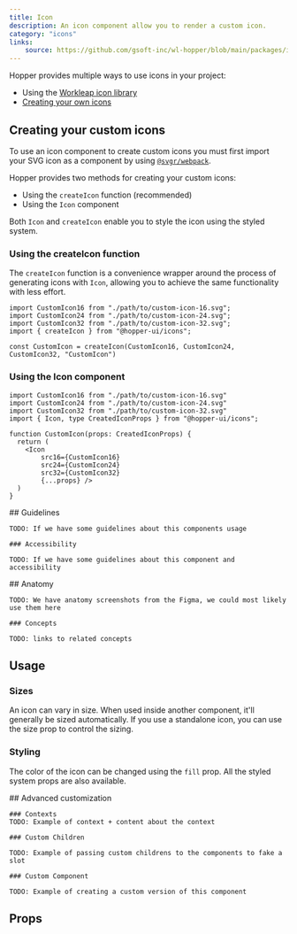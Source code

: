 ```yaml
---
title: Icon
description: An icon component allow you to render a custom icon.
category: "icons"
links:
    source: https://github.com/gsoft-inc/wl-hopper/blob/main/packages/icons/src/Icon.tsx
---
```


<Example src="icons/docs/preview" isOpen />

Hopper provides multiple ways to use icons in your project:

- Using the [Workleap icon library](/icons/overview/introduction)
- [Creating your own icons](#creating-your-custom-icons)

## Creating your custom icons

To use an icon component to create custom icons you must first import your SVG icon as a component by using [`@svgr/webpack`](https://react-svgr.com/docs/getting-started/).

Hopper provides two methods for creating your custom icons:

- Using the `createIcon` function (recommended)
- Using the `Icon` component

Both `Icon` and `createIcon` enable you to style the icon using the styled system.

### Using the createIcon function

The `createIcon` function is a convenience wrapper around the process of generating icons with `Icon`, allowing you to achieve the same functionality with less effort.

```tsx {6}
import CustomIcon16 from "./path/to/custom-icon-16.svg";
import CustomIcon24 from "./path/to/custom-icon-24.svg";
import CustomIcon32 from "./path/to/custom-icon-32.svg";
import { createIcon } from "@hopper-ui/icons";

const CustomIcon = createIcon(CustomIcon16, CustomIcon24, CustomIcon32, "CustomIcon")
```

### Using the Icon component

```tsx {8-12}
import CustomIcon16 from "./path/to/custom-icon-16.svg"
import CustomIcon24 from "./path/to/custom-icon-24.svg"
import CustomIcon32 from "./path/to/custom-icon-32.svg"
import { Icon, type CreatedIconProps } from "@hopper-ui/icons";

function CustomIcon(props: CreatedIconProps) {
  return (
    <Icon
        src16={CustomIcon16}
        src24={CustomIcon24}
        src32={CustomIcon32}
        {...props} />
  )
}
```

<FeatureFlag flag="next">
    ## Guidelines

    TODO: If we have some guidelines about this components usage

    ### Accessibility

    TODO: If we have some guidelines about this component and accessibility
</FeatureFlag>

<FeatureFlag flag="rc">
    ## Anatomy

    TODO: We have anatomy screenshots from the Figma, we could most likely use them here

    ### Concepts

    TODO: links to related concepts
</FeatureFlag>

## Usage

### Sizes

An icon can vary in size. When used inside another component, it'll generally be sized automatically. If you use a standalone icon, you can use the size prop to control the sizing.

<Example src="icons/docs/sizes" />

### Styling

The color of the icon can be changed using the `fill` prop. All the styled system props are also available.

<Example src="icons/docs/styling" />

<FeatureFlag flag="next">
    ## Advanced customization

    ### Contexts
    TODO: Example of context + content about the context

    ### Custom Children

    TODO: Example of passing custom childrens to the components to fake a slot

    ### Custom Component

    TODO: Example of creating a custom version of this component
</FeatureFlag>

## Props

<PropTable component="Icon" />
